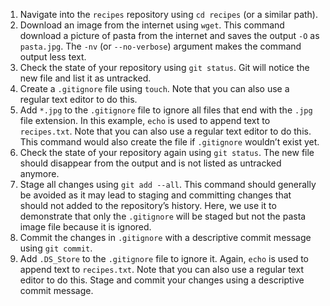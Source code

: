 1. Navigate into the `recipes` repository using `cd recipes` (or a similar path).
1. Download an image from the internet using `wget`.
This command download a picture of pasta from the internet and saves the output `-O` as `pasta.jpg`.
The `-nv` (or `--no-verbose`) argument makes the command output less text. 
1. Check the state of your repository using `git status`.
Git will notice the new file and list it as untracked.
1. Create a `.gitignore` file using `touch`.
Note that you can also use a regular text editor to do this.
1. Add `*.jpg` to the `.gitignore` file to ignore all files that end with the `.jpg` file extension.
In this example, `echo` is used to append text to `recipes.txt`.
Note that you can also use a regular text editor to do this.
This command would also create the file if `.gitignore` wouldn't exist yet.
1. Check the state of your repository again using `git status`.
The new file should disappear from the output and is not listed as untracked anymore.
1. Stage all changes using `git add --all`.
This command should generally be avoided as it may lead to staging and committing changes that should not added to the repository's history.
Here, we use it to demonstrate that only the `.gitignore` will be staged but not the pasta image file because it is ignored.
1. Commit the changes in `.gitignore` with a descriptive commit message using `git commit`.
1. Add `.DS_Store` to the `.gitignore` file to ignore it.
Again, `echo` is used to append text to `recipes.txt`.
Note that you can also use a regular text editor to do this.
Stage and commit your changes using a descriptive commit message.